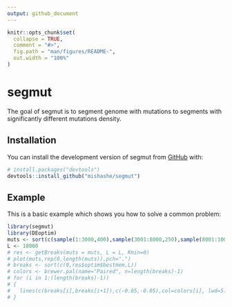 ```yaml
---
output: github_document
---
```


<!-- README.md is generated from README.Rmd. Please edit that file -->

```r
knitr::opts_chunk$set(
  collapse = TRUE,
  comment = "#>",
  fig.path = "man/figures/README-",
  out.width = "100%"
)
```

# segmut

<!-- badges: start -->

<!-- badges: end -->

The goal of segmut is to segment genome with mutations to segments with significantly different mutations density.

## Installation

You can install the development version of segmut from [GitHub](https://github.com/) with:

``` r
# install.packages("devtools")
devtools::install_github("mishashe/segmut")
```

## Example

This is a basic example which shows you how to solve a common problem:

```r
library(segmut)
library(DEoptim)
muts <- sort(c(sample(1:3000,400),sample(3001:8000,250),sample(8001:10000,400)))
L <- 10000
# res <- getBreaks(muts = muts, L = L, Kmin=0)
# plot(muts,rep(0,length(muts)),pch=".")
# breaks <- sort(c(0,res$optim$bestmem,L))
# colors <- brewer.pal(name="Paired", n=length(breaks)-1)
# for (i in 1:(length(breaks)-1))
# {
#   lines(c(breaks[i],breaks[i+1]),c(-0.05,-0.05),col=colors[i], lwd=5)
# }

```
